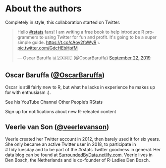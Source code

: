# About the authors

Completely in style, this collaboration started on Twitter. 

<blockquote class="twitter-tweet"><p lang="en" dir="ltr">Hello <a href="https://twitter.com/hashtag/rstats?src=hash&amp;ref_src=twsrc%5Etfw">#rstats</a> fans! I am writing a free book to help introduce R programmers to using Twitter for fun and profit. It&#39;s going to be a super simple guide. <a href="https://t.co/cAoy2foWyR">https://t.co/cAoy2foWyR</a> ⤵️ <a href="https://t.co/GdcHEbHpfM">pic.twitter.com/GdcHEbHpfM</a></p>&mdash; Oscar Baruffa 📊🇿🇦🇳🇱 (@OscarBaruffa) <a href="https://twitter.com/OscarBaruffa/status/1175874240358342656?ref_src=twsrc%5Etfw">September 22, 2019</a></blockquote> <script async src="https://platform.twitter.com/widgets.js" charset="utf-8"></script> 

## Oscar Baruffa ([\@OscarBaruffa](https://twitter.com/OscarBaruffa))

Oscar is still fairly new to R, but what he lacks in experience he makes up for with enthusiasm :). 

See his YouTube Channel Other People's RStats

Sign up for notifications about new R-releated content 



## Veerle van Son ([\@veerlevanson](https://twitter.com/veerlevanson))

Veerle created her Twitter account in 2012, then barely used it for six years. She only became an active Twitter user in 2018, to participate in #TidyTuesday and to be part of the #rstats Twitter goodness in general. Her data blog can be found at [SurroundedByData.netlify.com](https://SurroundedByData.netlify.com){target="_blank"}. Veerle lives in Den Bosch, the Netherlands and is co-founder of R-Ladies Den Bosch. 